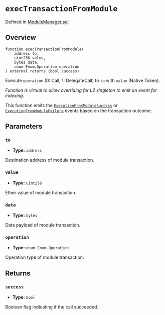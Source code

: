 # `execTransactionFromModule`
Defined in [ModuleManager.sol](https://github.com/safe-global/safe-smart-account/blob/main/contracts/base/ModuleManager.sol)

## Overview

```solidity
function execTransactionFromModule(
    address to,
    uint256 value,
    bytes data,
    enum Enum.Operation operation
) external returns (bool success)

```

Execute `operation` (0: Call, 1: DelegateCall) to `to` with `value` (Native Token).

*Function is virtual to allow overriding for L2 singleton to emit an event for indexing.*

This function emits the [`ExecutionFromModuleSuccess`](../module-events/executionFromModuleSuccess.md) or [`ExecutionFromModuleFailure`](../module-events/executionFromModuleFailure.md) events based on the transaction outcome.

## Parameters

### `to`
- **Type:** `address`

Destination address of module transaction.

### `value`
- **Type:** `uint256`

Ether value of module transaction.

### `data`
- **Type:** `bytes`

Data payload of module transaction.

### `operation`
- **Type:** `enum Enum.Operation`

Operation type of module transaction.

## Returns

### `success`
- **Type:** `bool`

Boolean flag indicating if the call succeeded.
